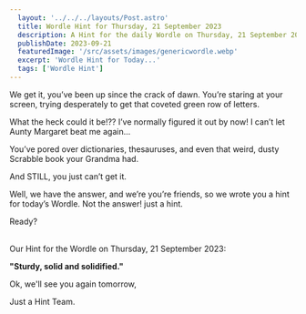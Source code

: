 ```yaml
---
  layout: '../../../layouts/Post.astro'
  title: Wordle Hint for Thursday, 21 September 2023
  description: A Hint for the daily Wordle on Thursday, 21 September 2023
  publishDate: 2023-09-21
  featuredImage: '/src/assets/images/genericwordle.webp'
  excerpt: 'Wordle Hint for Today...'
  tags: ['Wordle Hint']
---
```


  We get it, you’ve been up since the crack of dawn. You’re staring at your screen, trying desperately to get that coveted green row of letters. 

  What the heck could it be!??
  I’ve normally figured it out by now!
  I can’t let Aunty Margaret beat me again… 

  You’ve pored over dictionaries, thesauruses, and even that weird, dusty Scrabble book your Grandma had.

  And STILL, you just can’t get it. 

  Well, we have the answer, and we’re you’re friends, so we wrote you a hint for today’s Wordle.
  Not the answer! just a hint. 

  Ready?<br /><br />

  Our Hint for the Wordle on Thursday, 21 September 2023:

  **"Sturdy, solid and solidified."**

  Ok, we'll see you again tomorrow, 

  Just a Hint Team.
  